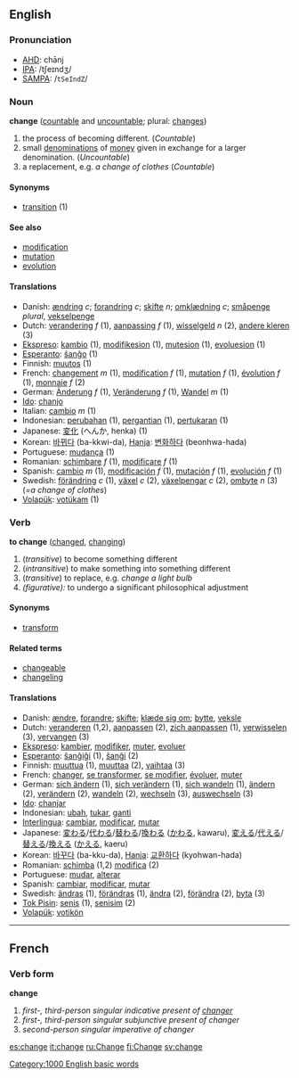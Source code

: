 ==English==
===Pronunciation===
*[[w:AHD|AHD]]: chānj
*[[w:IPA|IPA]]: /tʃeɪndʒ/
*[[w:SAMPA|SAMPA]]: /<tt>tSeIndZ</tt>/

=== Noun ===
'''change''' ([[countable]] and [[uncountable]]; plural: [[changes]])

# the process of becoming different. (''Countable'')
# small [[denomination]]s of [[money]] given in exchange for a larger denomination. (''Uncountable'')
# a replacement, e.g. ''a change of clothes'' (''Countable'')

====Synonyms====
*[[transition]] (1)

==== See also ====
*[[modification]]
*[[mutation]]
*[[evolution]]

====Translations====
*Danish: [[ændring]] ''c''; [[forandring]] ''c''; [[skifte]] ''n''; [[omklædning]] ''c''; [[småpenge]] ''plural'', [[vekselpenge]]<!--plural?-->
*Dutch: [[verandering]] ''f'' (1), [[aanpassing]] ''f'' (1), [[wisselgeld]] ''n'' (2), [[andere kleren]] (3)
*[[Ekspreso]]: [[kambio]] (1), [[modifikesion]] (1), [[mutesion]] (1), [[evoluesion]] (1)
*[[Esperanto]]: [[ŝanĝo]] (1)
*Finnish: [[muutos]] (1)
*French: [[changement]] ''m'' (1), [[modification]] ''f'' (1), [[mutation]] ''f'' (1), [[évolution]] ''f'' (1), [[monnaie]] ''f'' (2)
*German: [[Änderung]] ''f'' (1), [[Veränderung]] ''f'' (1), [[Wandel]] ''m'' (1)
*[[Ido]]: [[chanjo]]
*Italian: [[cambio]] ''m'' (1)
*Indonesian: [[ubah|perubahan]] (1), [[ganti|pergantian]] (1), [[tukar|pertukaran]] (1)
*Japanese: [[変化]] (へんか, henka) (1)
*Korean: [[바뀌다]] (ba-kkwi-da), [[Hanja]]: [[변화하다]] (beonhwa-hada)
*Portuguese: [[mudança]] (1)
*Romanian: [[schimbare]] ''f'' (1), [[modificare]] ''f'' (1)
*Spanish: [[cambio]] ''m'' (1), [[modificación]] ''f'' (1), [[mutación]] ''f'' (1), [[evolución]] ''f'' (1)
*Swedish: [[förändring]] ''c'' (1), [[växel]] ''c'' (2), [[växelpengar]] ''c'' (2), [[ombyte]] ''n'' (3) (''=a change of clothes'')
*[[Volapük]]: [[votükam]] (1)

=== Verb ===
'''to change''' ([[changed]], [[changing]])

# (''transitive'') to become something different
# (''intransitive'') to make something into something different
# (''transitive'') to replace, e.g. ''change a light bulb''
# ''(figurative):'' to undergo a significant philosophical adjustment

====Synonyms====
*[[transform]]

====Related terms====
*[[changeable]]
*[[changeling]]

==== Translations ====
*Danish: [[ændre]], [[forandre]]; [[skifte]]; [[klæde sig om]]; [[bytte]], [[veksle]]
*Dutch: [[veranderen]] (1,2), [[aanpassen]] (2), [[zich aanpassen]] (1), [[verwisselen]] (3), [[vervangen]] (3)
*[[Ekspreso]]: [[kambier]], [[modifiker]], [[muter]], [[evoluer]]
*[[Esperanto]]: [[ŝanĝiĝi]] (1), [[ŝanĝi]] (2)
*Finnish: [[muuttua]] (1), [[muuttaa]] (2), [[vaihtaa]] (3)
*French: [[changer]], [[se transformer]], [[se modifier]], [[évoluer]], [[muter]]
*German: [[sich ändern]] (1), [[sich verändern]] (1), [[sich wandeln]] (1), [[ändern]] (2), [[verändern]] (2), [[wandeln]] (2), [[wechseln]] (3), [[auswechseln]] (3)
*[[Ido]]: [[chanjar]]
*Indonesian: [[ubah]], [[tukar]], [[ganti]]
*[[Interlingua]]: [[cambiar]], [[modificar]], [[mutar]]
*Japanese: [[変わる]]/[[代わる]]/[[替わる]]/[[換わる]] ([[かわる]], kawaru), [[変える]]/[[代える]]/[[替える]]/[[換える]] ([[かえる]], kaeru)
*Korean: [[바꾸다]] (ba-kku-da), [[Hanja]]: [[교환하다]] (kyohwan-hada)
*Romanian: [[schimba]] (1,2) [[modifica]] (2)
*Portuguese: [[mudar]], [[alterar]]
*Spanish: [[cambiar]], [[modificar]], [[mutar]]
*Swedish: [[ändras]] (1), [[förändras]] (1), [[ändra]] (2), [[förändra]] (2), [[byta]] (3)
*[[Tok Pisin]]: [[senis]] (1), [[senisim]] (2)
*[[Volapük]]: [[votikön]]

[[Category:1000 English basic words]]
-----

==French==
===Verb form===
'''change'''

# ''first-, third-person singular indicative present of [[changer]]''
# ''first-, third-person singular subjunctive present of changer''
# ''second-person singular imperative of changer''

[[es:change]]
[[it:change]]
[[ru:Change]]
[[fi:Change]]
[[sv:change]]